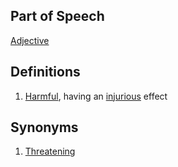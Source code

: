==Part of Speech==
[[Adjective]]
==Definitions==
#[[Harmful]], having an [[injurious]] effect
==Synonyms==
#[[Threatening]]
